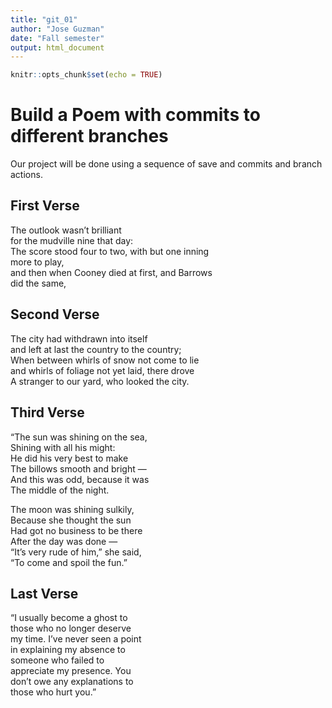 ---
title: "git_01"
author: "Jose Guzman"
date: "Fall semester"
output: html_document
---

```{r setup, include=FALSE}
knitr::opts_chunk$set(echo = TRUE)
```
# Build a Poem with commits to different branches
Our project will be done using a sequence of save and commits and branch actions.
<!-- Do not modify or change any text in "!--" bracketed areas such as this --- these are instructions to
you, if you change any of this the git program will notice it and compromise your git merging strategy !-->

## First Verse 
<!--Put the first five lines of a poem by Lewis Carrol in this section!-->

The outlook wasn't brilliant      
for the mudville nine that day:    
The score stood four to two, with but one inning    
more to play,    
and then when Cooney died at first, and Barrows    
did the same,  

## Second Verse
<!--Put the first five lines of a poem by Robert Frost here!-->

The city had withdrawn into itself  
 and left at last the country to the country;  
 When between whirls of snow not come to lie  
 and whirls of foliage not yet laid, there drove  
 A stranger to our yard, who looked the city.  
 
## Third Verse
<!--Put the first two verses of The Walrus and the Carpenter here!-->

“The sun was shining on the sea,  
 Shining with all his might:  
 He did his very best to make  
 The billows smooth and bright —  
And this was odd, because it was  
 The middle of the night.  

The moon was shining sulkily,  
 Because she thought the sun  
 Had got no business to be there  
 After the day was done —  
 “It’s very rude of him,” she said,  
“To come and spoil the fun.”  

## Last Verse
<!--Put a short poem of your choice 8-20 lines,here!-->

“I usually become a ghost to  
 those who no longer deserve  
 my time. I’ve never seen a point  
 in explaining my absence to  
 someone who failed to  
 appreciate my presence. You  
 don’t owe any explanations to  
 those who hurt you.”  
 